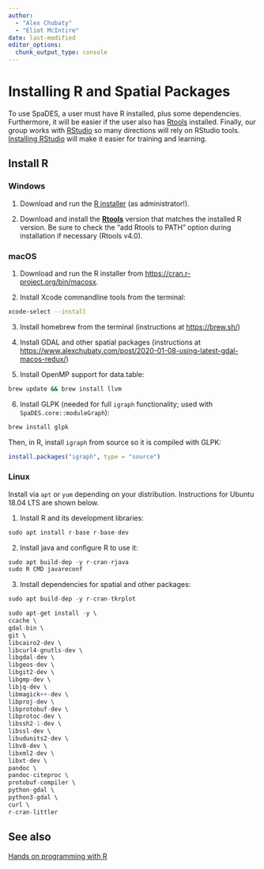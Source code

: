 ```yaml
---
author:
  - "Alex Chubaty"
  - "Eliot McIntire"
date: last-modified
editor_options:
  chunk_output_type: console
---
```


# Installing R and Spatial Packages

To use SpaDES, a user must have R installed, plus some dependencies.
Furthermore, it will be easier if the user also has
[Rtools](https://cran.RStudio.com/bin/windows/Rtools/) installed.
Finally, our group works with
[RStudio](https://posit.co/products/open-source/RStudio/) so many
directions will rely on RStudio tools. [Installing
RStudio](https://posit.co/downloads/) will make it easier for training
and learning.

## Install R

### Windows

1.  Download and run the [R
    installer](https://cran.r-project.org/bin/windows/base) (as
    administrator!).

2.  Download and install the
    [**Rtools**](http://cran.r-project.org/bin/windows/Rtools/) version
    that matches the installed R version. Be sure to check the "add
    Rtools to PATH" option during installation if necessary (Rtools
    v4.0).

### macOS

1.  Download and run the R installer from
    <https://cran.r-project.org/bin/macosx>.

2.  Install Xcode commandline tools from the terminal:

``` bash
xcode-select --install
```

3.  Install homebrew from the terminal (instructions at
    <https://brew.sh/>)

4.  Install GDAL and other spatial packages (instructions at
    <https://www.alexchubaty.com/post/2020-01-08-using-latest-gdal-macos-redux/>)

5.  Install OpenMP support for data.table:

``` bash
brew update && brew install llvm
```

6.  Install GLPK (needed for full `igraph` functionality; used with
    `SpaDES.core::moduleGraph`):

``` bash
brew install glpk
```

Then, in R, install `igraph` from source so it is compiled with GLPK:

``` r
install.packages("igraph", type = "source")
```

### Linux

Install via `apt` or `yum` depending on your distribution. Instructions
for Ubuntu 18.04 LTS are shown below.

1.  Install R and its development libraries:

``` r
sudo apt install r-base r-base-dev
```

2.  Install java and configure R to use it:

``` r
sudo apt build-dep -y r-cran-rjava
sudo R CMD javareconf
```

3.  Install dependencies for spatial and other packages:

``` r
sudo apt build-dep -y r-cran-tkrplot

sudo apt-get install -y \
ccache \
gdal-bin \
git \
libcairo2-dev \
libcurl4-gnutls-dev \
libgdal-dev \
libgeos-dev \
libgit2-dev \
libgmp-dev \
libjq-dev \
libmagick++-dev \
libproj-dev \
libprotobuf-dev \
libprotoc-dev \
libssh2-1-dev \
libssl-dev \
libudunits2-dev \
libv8-dev \
libxml2-dev \
libxt-dev \
pandoc \
pandoc-citeproc \
protobuf-compiler \
python-gdal \
python3-gdal \
curl \
r-cran-littler
```

## See also

[Hands on programming with
R](https://RStudio-education.github.io/hopr/starting.html)
